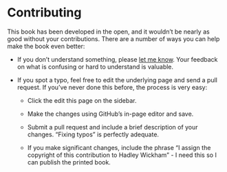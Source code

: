 # Contributing {#sec-contributing}

This book has been developed in the open, and it wouldn't be nearly as good without your contributions.
There are a number of ways you can help make the book even better:

-   If you don't understand something, please [let me know](mailto:h.wickham@gmail.com).
    Your feedback on what is confusing or hard to understand is valuable.

-   If you spot a typo, feel free to edit the underlying page and send a pull request.
    If you've never done this before, the process is very easy:

    -   Click the edit this page on the sidebar.

    -   Make the changes using GitHub's in-page editor and save.

    -   Submit a pull request and include a brief description of your changes.
        "Fixing typos" is perfectly adequate.

    -   If you make significant changes, include the phrase "I assign the copyright of this contribution to Hadley Wickham" - I need this so I can publish the printed book.